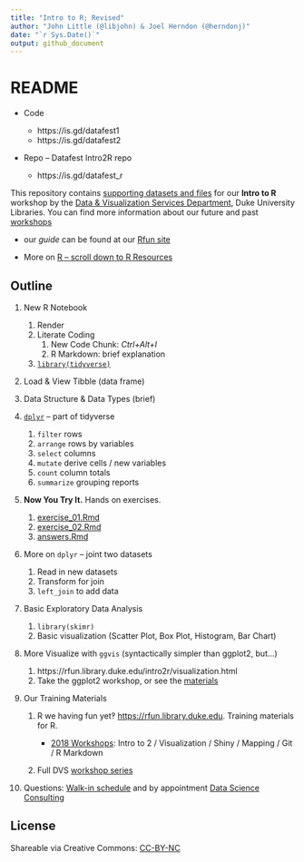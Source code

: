 ```yaml
---
title: "Intro to R; Revised"
author: "John Little (@libjohn) & Joel Herndon (@herndonj)"
date: "`r Sys.Date()`"
output: github_document
---
```

README
======

- Code

    - https://is.gd/datafest1
    - https://is.gd/datafest2
    
- Repo -- Datafest Intro2R repo 

    - https://is.gd/datafest_r

This repository contains [supporting datasets and files](https://rfun.library.duke.edu/intro2r/) for our **Intro to R** workshop by the [Data & Visualization Services Department](http://library.duke.edu/data), Duke University Libraries. You can find more information about our future and past [workshops](http://library.duke.edu/data/news)

-   our *guide* can be found at our [Rfun site](https://rfun.library.duke.edu/intro2r/)

- More on [R -- scroll down to R Resources](https://library.duke.edu/data/guides)

Outline
-------

1.  New R Notebook

    1.  Render
    2.  Literate Coding
        1.  New Code Chunk: *Ctrl+Alt+I*
        2.  R Markdown: brief explanation
    3.  [`library(tidyverse)`](https://tidyverse.org)

2.  Load & View Tibble (data frame)

3.  Data Structure & Data Types (brief)

4.  [`dplyr`](http://dplyr.tidyverse.org/) -- part of tidyverse

    1.  `filter` rows
    2.  `arrange` rows by variables
    3.  `select` columns
    4.  `mutate` derive cells / new variables
    5.  `count` column totals
    6.  `summarize` grouping reports

5.  **Now You Try It.** Hands on exercises.

    1.  [exercise\_01.Rmd](exercise_01.Rmd)
    2.  [exercise\_02.Rmd](exercise_02.Rmd)
    3.  [answers.Rmd](answers.Rmd)

5.  More on `dplyr` -- joint two datasets

    1. Read in new datasets
    2. Transform for join
    5. `left_join` to add data


5.  Basic Exploratory Data Analysis

    1. `library(skimr)`
    2. Basic visualization (Scatter Plot, Box Plot, Histogram, Bar Chart)
    
7.  More Visualize with `ggvis` (syntactically simpler than ggplot2, but...)

    1. https://rfun.library.duke.edu/intro2r/visualization.html
    1. Take the ggplot2 workshop, or see the [materials](https://github.com/data-and-visualization/ggplot2-S18)



9.  Our Training Materials

    1.  R we having fun yet‽ <https://rfun.library.duke.edu>.  Training materials for R.
    
        - [2018 Workshops](http://rfun.library.duke.edu/2017/11/30/tidyverse-workshops-coming-in-january/):  Intro to 2 / Visualization / Shiny / Mapping / Git / R Markdown
        
    2.  Full DVS [workshop series](https://library.duke.edu/data/news/past-workshops)

10. Questions: [Walk-in schedule](https://library.duke.edu/data/about/schedule) and by appointment [Data Science Consulting](https://library.duke.edu/data/about)

License
-------

Shareable via Creative Commons: [CC-BY-NC](https://creativecommons.org/licenses/by-nc/4.0/)

